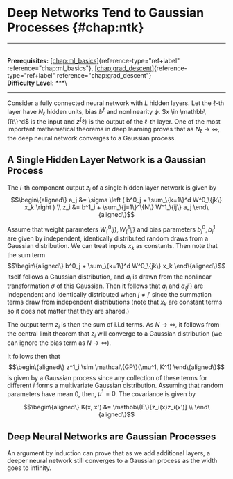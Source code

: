 # Deep Networks Tend to Gaussian Processes \{#chap:ntk\}

------------------------------------------------------------------------

\
**Prerequisites:**
[\[chap:ml_basics\]](#chap:ml_basics)\{reference-type="ref+label"
reference="chap:ml_basics"\},
[\[chap:grad_descent\]](#chap:grad_descent)\{reference-type="ref+label"
reference="chap:grad_descent"\}\
**Difficulty Level:** \*\*\*\

------------------------------------------------------------------------

Consider a fully connected neural network with $L$ hidden layers. Let
the $\ell$-th layer have $N_\ell$ hidden units, bias $b^\ell$ and
nonlinearity $\phi$. $x \in \mathbb\{R\}^d$ is the input and $z^\{\ell\}$ is
the output of the $\ell$-th layer. One of the most important
mathematical theorems in deep learning proves that as
$N_\ell \to \infty$, the deep neural network converges to a Gaussian
process.

## A Single Hidden Layer Network is a Gaussian Process

The $i$-th component output $z_i$ of a single hidden layer network is
given by $$\begin\{aligned\}
a_j &= \sigma \left ( b^0_j + \sum_\{k=1\}^d W^0_\{jk\} x_k \right ) \\
z_i &= b^1_i + \sum_\{j=1\}^\{N\} W^1_\{ij\} a_j 
\end\{aligned\}$$

Assume that weight parameters $W^0_\{ij\}, W^1_\{ij\}$ and bias parameters
$b^0_j, b^1_j$ are given by independent, identically distributed random
draws from a Gaussian distribution. We can treat inputs $x_k$ as
constants. Then note that the sum term $$\begin\{aligned\}
b^0_j + \sum_\{k=1\}^d W^0_\{jk\} x_k
\end\{aligned\}$$ itself follows a Gaussian distribution, and $a_j$ is
drawn from the nonlinear transformation $\sigma$ of this Gaussian. Then
it follows that $a_j$ and $a_\{j'\}$ are independent and identically
distributed when $j \neq j'$ since the summation terms draw from
independent distributions (note that $x_k$ are constant terms so it does
not matter that they are shared.)

The output term $z_i$ is then the sum of i.i.d terms. As $N \to \infty$,
it follows from the central limit theorem that $z_i$ will converge to a
Gaussian distribution (we can ignore the bias term as $N \to \infty$).

It follows then that $$\begin\{aligned\}
z^1_i \sim \mathcal\{GP\}(\mu^1, K^1)
\end\{aligned\}$$ is given by a Gaussian process since any collection of
these terms for different $i$ forms a multivariate Gaussian
distribution. Assuming that random parameters have mean $0$, then,
$\mu^1 = 0$. The covariance is given by

$$\begin\{aligned\}
K(x, x') &= \mathbb\{E\}[z_i(x)z_i(x')] \\
\end\{aligned\}$$

## Deep Neural Networks are Gaussian Processes

An argument by induction can prove that as we add additional layers, a
deeper neural network still converges to a Gaussian process as the width
goes to infinity.
